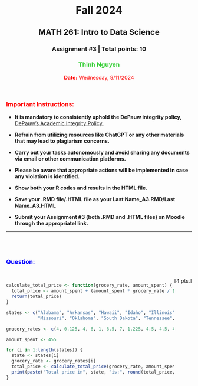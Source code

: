 <center>
# Fall 2024
## MATH 261: Intro to Data Science
### Assignment #3 | Total points: 10

### <span style="color:limegreen">**Thinh Nguyen **</span>
<span style="color:red">**Date:** Wednesday, 9/11/2024</span>
</center>

\

<h3><span style="color:red">**Important Instructions:**</span></h3>
- **It is mandatory to consistently uphold the DePauw integrity policy,** <span style="text-decoration:underline"> 
[DePauw's Academic Integrity Policy.](https://www.depauw.edu/academics/academic-resources/academic-integrity/)</span>


-	**Refrain from utilizing resources like ChatGPT or any other materials that may lead to plagiarism concerns.**
-	**Carry out your tasks autonomously and avoid sharing any documents via email or other communication platforms.**
-	**Please be aware that appropriate actions will be implemented in case any violation is identified.**

- **Show both your R codes and results in the HTML file.**\
- **Save your .RMD file/.HTML file as your Last Name_A3.RMD/Last Name_A3.HTML**\
- **Submit your Assignment #3 (both .RMD and .HTML files) on Moodle through the appropriatel link.** \

___

\
\


<span style="color:blue"><h3>**Question:**</h2></span>
\
<div style="float: right">[4 pts.]</div>


```r
calculate_total_price <- function(grocery_rate, amount_spent) {
  total_price <- amount_spent + (amount_spent * grocery_rate / 100)
  return(total_price)
}

states <- c("Alabama", "Arkansas", "Hawaii", "Idaho", "Illinois", "Kansas", "Mississippi", 
            "Missouri", "Oklahoma", "South Dakota", "Tennessee", "Utah", "Virginia")

grocery_rates <- c(4, 0.125, 4, 6, 1, 6.5, 7, 1.225, 4.5, 4.5, 4, 1.75, 2.5)

amount_spent <- 455

for (i in 1:length(states)) {
  state <- states[i]
  grocery_rate <- grocery_rates[i]
  total_price <- calculate_total_price(grocery_rate, amount_spent)
  print(paste("Total price in", state, "is:", round(total_price, 2)))
}
```
\